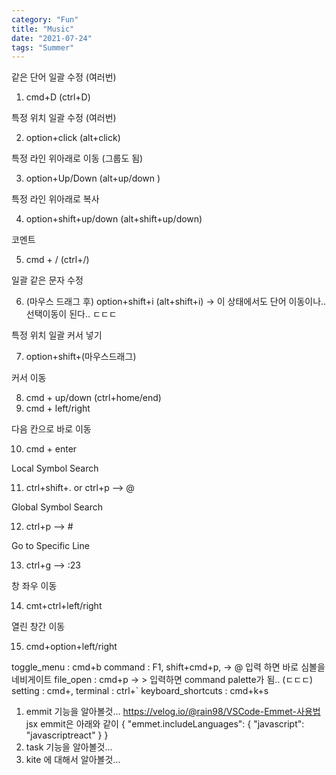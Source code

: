 ```yaml
---
category: "Fun"
title: "Music"
date: "2021-07-24"
tags: "Summer"
---
```


같은 단어 일괄 수정 (여러번)

1. cmd+D (ctrl+D)

특정 위치 일괄 수정 (여러번)

2. option+click (alt+click)

특정 라인 위아래로 이동 (그룹도 됨)

3. option+Up/Down (alt+up/down )

특정 라인 위아래로 복사

4. option+shift+up/down (alt+shift+up/down)

코멘트

5. cmd + / (ctrl+/)

일괄 같은 문자 수정

6. (마우스 드래그 후) option+shift+i (alt+shift+i)
   -> 이 상태에서도 단어 이동이나.. 선택이동이 된다.. ㄷㄷㄷ

특정 위치 일괄 커서 넣기

7. option+shift+(마우스드래그)

커서 이동

8. cmd + up/down (ctrl+home/end)
9. cmd + left/right

다음 칸으로 바로 이동

10. cmd + enter

Local Symbol Search

11. ctrl+shift+.
    or ctrl+p --> @

Global Symbol Search

12. ctrl+p --> #

Go to Specific Line

13. ctrl+g --> :23

창 좌우 이동

14. cmt+ctrl+left/right

열린 창간 이동

15. cmd+option+left/right

toggle_menu : cmd+b
command : F1, shift+cmd+p, -> @ 입력 하면 바로 심볼을 네비게이트
file_open : cmd+p -> > 입력하면 command palette가 됨.. (ㄷㄷㄷ)
setting : cmd+,
terminal : ctrl+`
keyboard_shortcuts : cmd+k+s

1. emmit 기능을 알아볼것... https://velog.io/@rain98/VSCode-Emmet-사용법
   jsx emmit은 아래와 같이
   {
   "emmet.includeLanguages": {
   "javascript": "javascriptreact"
   }
   }
2. task 기능을 알아볼것...
3. kite 에 대해서 알아볼것...
